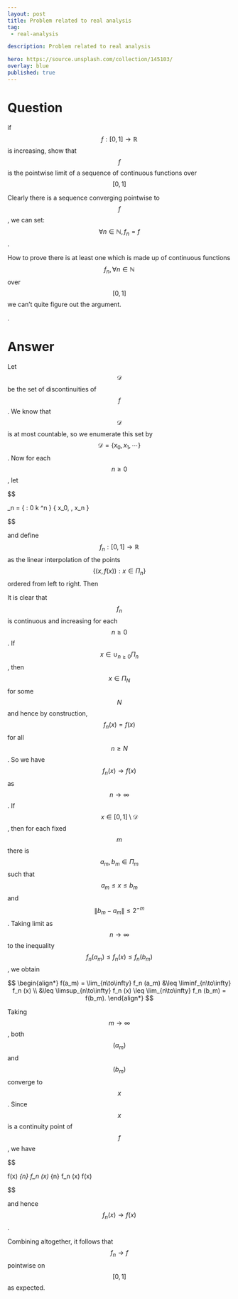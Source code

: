 ---
layout: post
title: Problem related to real analysis
tag:
 - real-analysis

description: Problem related to real analysis

hero: https://source.unsplash.com/collection/145103/
overlay: blue 
published: true
---

# Question 

if $$f:[0,1] \to \mathbb{R}$$ is increasing, show that $$f$$ is the pointwise limit of a sequence of continuous functions over $$[0,1]$$ 

<!--break-->


Clearly there is a sequence converging pointwise to $$f$$, we can set:
$$\forall n \in \mathbb{N}, f_n = f$$.

How to prove there is at least one which is made up of continuous functions $$f_n, \forall n \in \mathbb{N}$$ over $$[0,1]$$ we can't quite figure out the argument.
 
.


# Answer 


Let $$\mathcal{D}$$ be the set of discontinuities of $$f$$. We know that $$\mathcal{D}$$ is at most countable, so we enumerate this set by $$\mathcal{D} = \{ x_0, x_1, \cdots \}$$. Now for each $$n \geq 0$$, let


$$

 \Pi_n = \{ \tfrac{k}{2^n} : 0 \leq k \leq 2^n \} \cup \{ x_0, \cdots, x_n \} 

$$


and define $$f_n : [0, 1] \to \mathbb{R}$$ as the linear interpolation of the points $$\{ (x, f(x)) : x \in \Pi_n\}$$ ordered from left to right. Then

It is clear that $$f_n$$ is continuous and increasing for each $$n\geq 0$$.
If $$x \in \cup_{n\geq 0} \Pi_n$$, then $$x \in \Pi_N$$ for some $$N$$ and hence by construction, $$f_n(x) = f(x)$$ for all $$n \geq N$$. So we have $$f_n(x) \to f(x)$$ as $$n\to\infty$$. 
If $$x \in [0, 1] \setminus \mathcal{D}$$, then for each fixed $$m$$ there is $$a_m, b_m \in \Pi_m$$ such that $$a_m \leq x \leq b_m$$ and $$\|b_m - a_m\| \leq 2^{-m}$$. Taking limit as $$n\to\infty$$ to the inequality $$f_n(a_m) \leq f_n(x) \leq f_n(b_m)$$, we obtain

$$
\begin{align*}
f(a_m)
= \lim_{n\to\infty} f_n (a_m)
&\leq \liminf_{n\to\infty} f_n (x) \\
&\leq \limsup_{n\to\infty} f_n (x)
 \leq \lim_{n\to\infty} f_n (b_m)
 = f(b_m).
\end{align*}
$$

Taking $$m \to \infty$$, both $$(a_m)$$ and $$(b_m)$$ converge to $$x$$. Since $$x$$ is a continuity point of $$f$$, we have


$$

 f(x) \leq \liminf_{n\to\infty} f_n (x) \leq \limsup_{n\to\infty} f_n (x) \leq f(x) 

$$


and hence $$f_n(x) \to f(x)$$.

Combining altogether, it follows that $$f_n \to f$$ pointwise on $$[0, 1]$$ as expected.

